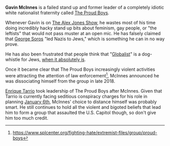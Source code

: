 {{Stub}}

'''Gavin McInnes''' is a failed stand up and former leader of a completely idiotic white nationalist fraternity called [[The Proud Boys]].

Whenever Gavin is on [[The Alex Jones Show]], he wastes most of his time doing incredibly hacky stand up bits about feminism, gay people, or "the leftists" that would not pass muster at an open mic. He has falsely claimed that [[George Soros]] "led Nazis to Jews," which is something he can in no way prove.

He has also been frustrated that people think that "[[Globalists|Globalist]]" is a dog-whistle for Jews, [[The Protocols of the Elders of Zion|when it absolutely is]].

Once it became clear that The Proud Boys increasingly violent activities were attracting the attention of law enforcement<ref>https://www.splcenter.org/fighting-hate/extremist-files/group/proud-boys</ref>, McInnes announced he was dissociating himself from the group in late 2018.

[[Enrique Tarrio]] took leadership of The Proud Boys after McInnes. Given that Tarrio is currently facing seditious conspiracy charges for his role in planning [[January 6th]], McInnes' choice to distance himself was probably smart. He still continues to hold all the violent and bigoted beliefs that lead him to form a group that assaulted the U.S. Capitol though, so don't give him too much credit.